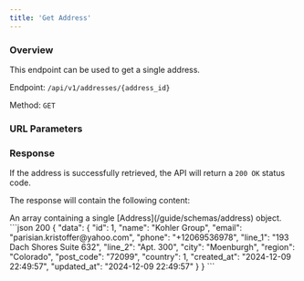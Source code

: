 ```yaml
---
title: 'Get Address'
---
```



### Overview

This endpoint can be used to get a single address.

Endpoint: `/api/v1/addresses/{address_id}`

Method: `GET`

### URL Parameters

<AddressIdField action="retrieve"/>

### Response

If the address is successfully retrieved, the API will return a `200 OK` status code.

The response will contain the following content:

<ResponseField name="data" type="array" required>
    An array containing a single [Address](/guide/schemas/address) object.
</ResponseField>

<ResponseExample>
    ```json 200
    {
        "data": {
            "id": 1,
            "name": "Kohler Group",
            "email": "parisian.kristoffer@yahoo.com",
            "phone": "+12069536978",
            "line_1": "193 Dach Shores Suite 632",
            "line_2": "Apt. 300",
            "city": "Moenburgh",
            "region": "Colorado",
            "post_code": "72099",
            "country": 1,
            "created_at": "2024-12-09 22:49:57",
            "updated_at": "2024-12-09 22:49:57"
        }
    }
    ```
</ResponseExample>